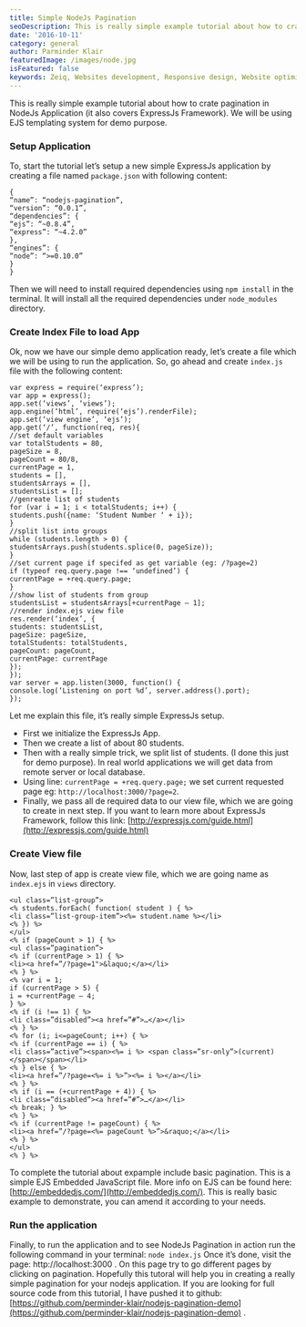 ```yaml
---
title: Simple NodeJs Pagination
seoDescription: This is really simple example tutorial about how to crate pagination in NodeJs Application (it also covers ExpressJs Framework. We will be using EJS templating system for demo purpose
date: '2016-10-11'
category: general
author: Parminder Klair
featuredImage: /images/node.jpg
isFeatured: false
keywords: Zeiq, Websites development, Responsive design, Website optimization, E-commerce development, Content management systems (CMS), Website security, Search engine optimization (SEO), JavaScript frameworks , React, Nextjs, Cloud hosting (e.g. AWS, Azure, Google Cloud)
---
```


This is really simple example tutorial about how to crate pagination in NodeJs Application (it also covers ExpressJs Framework).
We will be using EJS templating system for demo purpose.

### Setup Application

To, start the tutorial let’s setup a new simple ExpressJs application by creating a file named `package.json` with following content:

```language-json
{
“name”: “nodejs-pagination”,
“version”: “0.0.1”,
“dependencies”: {
“ejs”: “~0.8.4”,
“express”: “~4.2.0”
},
“engines”: {
“node”: “>=0.10.0”
}
}
```

Then we will need to install required dependencies using `npm install` in the terminal. It will install all the required dependencies under `node_modules` directory.

### Create Index File to load App

Ok, now we have our simple demo application ready, let’s create a file which we will be using to run the application. So, go ahead and create `index.js` file with the following content:

```language-javascript
var express = require(‘express’);
var app = express();
app.set(‘views’, ‘views’);
app.engine(‘html’, require(‘ejs’).renderFile);
app.set(‘view engine’, ‘ejs’);
app.get(‘/’, function(req, res){
//set default variables
var totalStudents = 80,
pageSize = 8,
pageCount = 80/8,
currentPage = 1,
students = [],
studentsArrays = [],
studentsList = [];
//genreate list of students
for (var i = 1; i < totalStudents; i++) {
students.push({name: ‘Student Number ‘ + i});
}
//split list into groups
while (students.length > 0) {
studentsArrays.push(students.splice(0, pageSize));
}
//set current page if specifed as get variable (eg: /?page=2)
if (typeof req.query.page !== ‘undefined’) {
currentPage = +req.query.page;
}
//show list of students from group
studentsList = studentsArrays[+currentPage — 1];
//render index.ejs view file
res.render(‘index’, {
students: studentsList,
pageSize: pageSize,
totalStudents: totalStudents,
pageCount: pageCount,
currentPage: currentPage
});
});
var server = app.listen(3000, function() {
console.log(‘Listening on port %d’, server.address().port);
});
```

Let me explain this file, it’s really simple ExpressJs setup.

- First we initialize the ExpressJs App.
- Then we create a list of about 80 students.
- Then with a really simple trick, we split list of students. (I done this just for demo purpose). In real world applications we will get data from remote server or local database.
- Using line: `currentPage = +req.query.page;` we set current requested page eg: `http://localhost:3000/?page=2`.
- Finally, we pass all de required data to our view file, which we are going to create in next step.
  If you want to learn more about ExpressJs Framework, follow this link: [http://expressjs.com/guide.html](http://expressjs.com/guide.html)

### Create View file

Now, last step of app is create view file, which we are going name as `index.ejs` in `views` directory.

```language-html
<ul class=”list-group”>
<% students.forEach( function( student ) { %>
<li class=”list-group-item”><%= student.name %></li>
<% }) %>
</ul>
<% if (pageCount > 1) { %>
<ul class=”pagination”>
<% if (currentPage > 1) { %>
<li><a href=”/?page=1">&laquo;</a></li>
<% } %>
<% var i = 1;
if (currentPage > 5) {
i = +currentPage — 4;
} %>
<% if (i !== 1) { %>
<li class=”disabled”><a href=”#”>…</a></li>
<% } %>
<% for (i; i<=pageCount; i++) { %>
<% if (currentPage == i) { %>
<li class=”active”><span><%= i %> <span class=”sr-only”>(current)</span></span></li>
<% } else { %>
<li><a href=”/?page=<%= i %>”><%= i %></a></li>
<% } %>
<% if (i == (+currentPage + 4)) { %>
<li class=”disabled”><a href=”#”>…</a></li>
<% break; } %>
<% } %>
<% if (currentPage != pageCount) { %>
<li><a href=”/?page=<%= pageCount %>”>&raquo;</a></li>
<% } %>
</ul>
<% } %>
```

To complete the tutorial about expample include basic pagination. This is a simple EJS Embedded JavaScript file. More info on EJS can be found here: [http://embeddedjs.com/](http://embeddedjs.com/).
This is really basic example to demonstrate, you can amend it according to your needs.

### Run the application

Finally, to run the application and to see NodeJs Pagination in action run the following command in your terminal:
`node index.js`
Once it’s done, visit the page: http://localhost:3000 . On this page try to go different pages by clicking on pagination.
Hopefully this tutoral will help you in creating a really simple pagination for your nodejs application.
If you are looking for full source code from this tutorial, I have pushed it to github: [https://github.com/perminder-klair/nodejs-pagination-demo](https://github.com/perminder-klair/nodejs-pagination-demo) .

<!-- ![appscreen2](../images/website-1.jpg) -->
